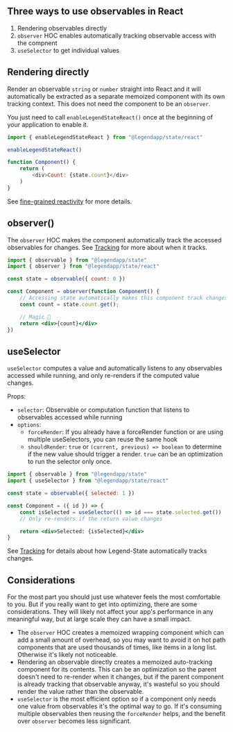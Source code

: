 ## Three ways to use observables in React

1. Rendering observables directly
2. `observer` HOC enables automatically tracking observable access with the compnent
3. `useSelector` to get individual values

## Rendering directly

Render an observable `string` or `number` straight into React and it will automatically be extracted as a separate memoized component with its own tracking context. This does not need the component to be an `observer`.

You just need to call `enableLegendStateReact()` once at the beginning of your application to enable it.

```js
import { enableLegendStateReact } from "@legendapp/state/react"

enableLegendStateReact()

function Component() {
    return (
        <div>Count: {state.count}</div>
    )
}
```

See [fine-grained reactivity](../fine-grained-reactivity/#1-render-an-observable-directly) for more details.

## observer()

The `observer` HOC makes the component automatically track the accessed observables for changes. See [Tracking](../tracking) for more about when it tracks.

```jsx
import { observable } from "@legendapp/state"
import { observer } from "@legendapp/state/react"

const state = observable({ count: 0 })

const Component = observer(function Component() {
    // Accessing state automatically makes this component track changes to re-render
    const count = state.count.get();

    // Magic 🦄
    return <div>{count}</div>
})
```

## useSelector

`useSelector` computes a value and automatically listens to any observables accessed while running, and only re-renders if the computed value changes.

Props:
- `selector`: Observable or computation function that listens to observables accessed while running
- `options`:
    - `forceRender`: If you already have a forceRender function or are using multiple useSelectors, you can reuse the same hook
    - `shouldRender`: `true` or `(current, previous) => boolean` to determine if the new value should trigger a render. `true` can be an optimization to run the selector only once.

```jsx
import { observable } from "@legendapp/state"
import { useSelector } from "@legendapp/state/react"

const state = observable({ selected: 1 })

const Component = ({ id }) => {
    const isSelected = useSelector(() => id === state.selected.get())
    // Only re-renders if the return value changes

    return <div>Selected: {isSelected}</div>
}
```

See [Tracking](../tracking) for details about how Legend-State automatically tracks changes.


## Considerations

For the most part you should just use whatever feels the most comfortable to you. But if you really want to get into optimizing, there are some considerations. They will likely not affect your app's performance in any meaningful way, but at large scale they can have a small impact.

- The `observer` HOC creates a memoized wrapping component which can add a small amount of overhead, so you may want to avoid it on hot path components that are used thousands of times, like items in a long list. Otherwise it's likely not noticeable.
- Rendering an observable directly creates a memoized auto-tracking component for its contents. This can be an optimization so the parent doesn't need to re-render when it changes, but if the parent component is already tracking that observable anyway, it's wasteful so you should render the value rather than the observable.
- `useSelector` is the most efficient option so if a component only needs one value from observables it's the optimal way to go. If it's consuming multiple observables then reusing the `forceRender` helps, and the benefit over `observer` becomes less significant.